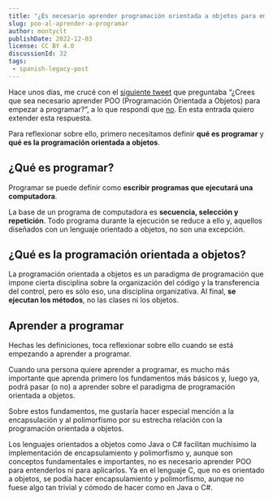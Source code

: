 ```yaml
---
title: "¿Es necesario aprender programación orientada a objetos para empezar a programar?"
slug: poo-al-aprender-a-programar
author: montyclt
publishDate: 2022-12-03
license: CC BY 4.0
discussionId: 32
tags:
 - spanish-legacy-post
---
```


Hace unos días, me crucé con el [siguiente
tweet](https://twitter.com/oscaruhp/status/1592337574269710336) que preguntaba
“¿Crees que sea necesario aprender POO (Programación Orientada a Objetos) para
empezar a programar?”, a lo que respondí que
[no](https://twitter.com/montyclt/status/1592347189745160192). En esta entrada
quiero extender esta respuesta.

Para reflexionar sobre ello, primero necesitamos definir **qué es programar** y
**qué es la programación orientada a objetos**.

## ¿Qué es programar?
Programar se puede definir como **escribir programas que ejecutará una
computadora**.

La base de un programa de computadora es **secuencia, selección y repetición**.
Todo programa durante la ejecución se reduce a ello y, aquellos diseñados con un
lenguaje orientado a objetos, no son una excepción.

## ¿Qué es la programación orientada a objetos?
La programación orientada a objetos es un paradigma de programación que impone
cierta disciplina sobre la organización del código y la transferencia del
control, pero es sólo eso, una disciplina organizativa. Al final, **se ejecutan
los métodos**, no las clases ni los objetos.

## Aprender a programar
Hechas les definiciones, toca reflexionar sobre ello cuando se está empezando a
aprender a programar.

Cuando una persona quiere aprender a programar, es mucho más importante que
aprenda primero los fundamentos más básicos y, luego ya, podrá pasar (o no) a
aprender sobre el paradigma de programación orientada a objetos.

Sobre estos fundamentos, me gustaría hacer especial mención a la encapsulación y
al polimorfismo por su estrecha relación con la programación orientada a
objetos.

Los lenguajes orientados a objetos como Java o C# facilitan muchísimo la
implementación de encapsulamiento y polimorfismo y, aunque son conceptos
fundamentales e importantes, no es necesario aprender POO para entenderlos ni
para aplicarlos. Ya en el lenguaje C, que no es orientado a objetos, se podía
hacer encapsulamiento y polimorfismo, aunque no fuese algo tan trivial y cómodo
de hacer como en Java o C#.
